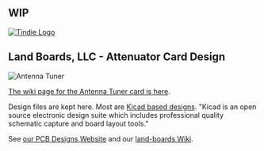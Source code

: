 == WIP ==

<a href="https://www.tindie.com/stores/land_boards/" >
<img src="http://land-boards.com/tindie/tindie-larges-v2.png" alt="Tindie Logo">
</img></a>

== Land Boards, LLC - Attenuator Card Design ==

<img src="http://land-boards.com/blwiki/images/5/53/ANTUNER-Osh-X1.png" alt="Antenna Tuner"></img>

[http://land-boards.com/blwiki/index.php?title=ANTUNER The wiki page for the Antenna Tuner card is here].

Design files are kept here. Most are [http://www.kicad-pcb.org/display/KICAD/KiCad+EDA+Software+Suite/ Kicad based designs].
"Kicad is an open source electronic design suite which includes professional quality schematic capture and board layout tools."

See [http://land-boards.com/content/ our PCB Designs Website] and our [http://land-boards.com/blwiki/ land-boards Wiki].
